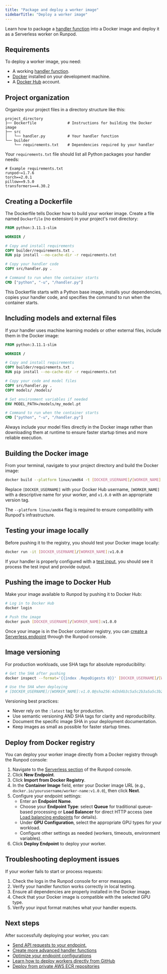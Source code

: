 ```yaml
---
title: "Package and deploy a worker image"
sidebarTitle: "Deploy a worker image"
---
```


Learn how to package a [handler function](/serverless/workers/handler-functions) into a Docker image and deploy it as a Serverless worker on Runpod.

## Requirements

To deploy a worker image, you need:

* A working [handler function](/serverless/workers/handler-functions).
* [Docker](https://docs.docker.com/get-started/install/) installed on your development machine.
* A [Docker Hub](https://hub.docker.com/) account.

## Project organization

Organize your project files in a directory structure like this:

```
project_directory
├── Dockerfile              # Instructions for building the Docker image
├── src
│   └── handler.py          # Your handler function
└── builder
    └── requirements.txt    # Dependencies required by your handler
```

Your `requirements.txt` file should list all Python packages your handler needs:

```
# Example requirements.txt
runpod~=1.7.6
torch==2.0.1
pillow==9.5.0
transformers==4.30.2
```

## Creating a Dockerfile

The Dockerfile tells Docker how to build your worker image. Create a file named `Dockerfile` (no extension) in your project's root directory:

```dockerfile
FROM python:3.11.1-slim

WORKDIR /

# Copy and install requirements
COPY builder/requirements.txt .
RUN pip install --no-cache-dir -r requirements.txt

# Copy your handler code
COPY src/handler.py .

# Command to run when the container starts
CMD ["python", "-u", "/handler.py"]
```

This Dockerfile starts with a Python base image, installs your dependencies, copies your handler code, and specifies the command to run when the container starts.

## Including models and external files

If your handler uses machine learning models or other external files, include them in the Docker image:

```dockerfile
FROM python:3.11.1-slim

WORKDIR /

# Copy and install requirements
COPY builder/requirements.txt .
RUN pip install --no-cache-dir -r requirements.txt

# Copy your code and model files
COPY src/handler.py .
COPY models/ /models/

# Set environment variables if needed
ENV MODEL_PATH=/models/my_model.pt

# Command to run when the container starts
CMD ["python", "-u", "/handler.py"]
```

Always include your model files directly in the Docker image rather than downloading them at runtime to ensure faster startup times and more reliable execution.

## Building the Docker image

From your terminal, navigate to your project directory and build the Docker image:

```sh
docker build --platform linux/amd64 -t [DOCKER_USERNAME]/[WORKER_NAME]:v1.0.0 .
```

Replace `[DOCKER_USERNAME]` with your Docker Hub username, `[WORKER_NAME]` with a descriptive name for your worker, and `v1.0.0` with an appropriate version tag.

<Info>

The `--platform linux/amd64` flag is required to ensure compatibility with Runpod's infrastructure.

</Info>

## Testing your image locally

Before pushing it to the registry, you should test your Docker image locally:

```sh
docker run -it [DOCKER_USERNAME]/[WORKER_NAME]:v1.0.0
```

If your handler is properly configured with a [test input](/serverless/workers/handler-functions#local-testing), you should see it process the test input and provide output.

## Pushing the image to Docker Hub

Make your image available to Runpod by pushing it to Docker Hub:

```sh
# Log in to Docker Hub
docker login

# Push the image
docker push [DOCKER_USERNAME]/[WORKER_NAME]:v1.0.0
```

Once your image is in the Docker container registry, you can [create a Serverless endpoint](/serverless/endpoints/manage-endpoints#create-an-endpoint) through the Runpod console.

## Image versioning

For production workloads, use SHA tags for absolute reproducibility:

```sh
# Get the SHA after pushing
docker inspect --format='{{index .RepoDigests 0}}' [DOCKER_USERNAME]/[WORKER_NAME]:v1.0.0

# Use the SHA when deploying
# [DOCKER_USERNAME]/[WORKER_NAME]:v1.0.0@sha256:4d3d4b3c5a5c2b3a5a5c3b2a5a4d2b3a2b3c5a3b2a5d2b3a3b4c3d3b5c3d4a3
```

Versioning best practices:

* Never rely on the `:latest` tag for production.
* Use semantic versioning AND SHA tags for clarity and reproducibility.
* Document the specific image SHA in your deployment documentation.
* Keep images as small as possible for faster startup times.

## Deploy from Docker registry

You can deploy your worker image directly from a Docker registry through the Runpod console:

1. Navigate to the [Serverless section](https://www.console.runpod.io/serverless) of the Runpod console.
2. Click **New Endpoint**.
3. Click **Import from Docker Registry**.
4. In the **Container Image** field, enter your Docker image URL (e.g., `docker.io/yourusername/worker-name:v1.0.0`), then click **Next**.
5. Configure your endpoint settings:
   * Enter an **Endpoint Name**.
   * Choose your **Endpoint Type**: select **Queue** for traditional queue-based processing or **Load Balancer** for direct HTTP access (see [Load balancing endpoints](/serverless/load-balancing/overview) for details).
   * Under **GPU Configuration**, select the appropriate GPU types for your workload.
   * Configure other settings as needed (workers, timeouts, environment variables).
6. Click **Deploy Endpoint** to deploy your worker.


## Troubleshooting deployment issues

If your worker fails to start or process requests:

1. Check the logs in the Runpod console for error messages.
2. Verify your handler function works correctly in local testing.
3. Ensure all dependencies are properly installed in the Docker image.
4. Check that your Docker image is compatible with the selected GPU type.
5. Verify your input format matches what your handler expects.

## Next steps

After successfully deploying your worker, you can:

* [Send API requests to your endpoint.](/serverless/endpoints/send-requests)
* [Create more advanced handler functions](/serverless/workers/handler-functions)
* [Optimize your endpoint configurations](/serverless/endpoints/endpoint-configurations)
* [Learn how to deploy workers directly from GitHub](/serverless/workers/github-integration)
* [Deploy from private AWS ECR repositories](/serverless/workers/aws-ecr-integration)
